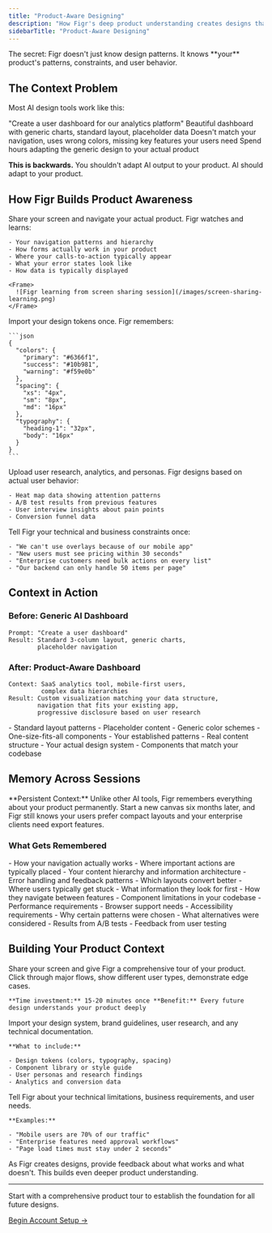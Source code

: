 ```yaml
---
title: "Product-Aware Designing"
description: "How Figr's deep product understanding creates designs that actually ship."
sidebarTitle: "Product-Aware Designing"
---
```


<Check>
  The secret: Figr doesn't just know design patterns. It knows **your** product's patterns, constraints, and user behavior.
</Check>

## The Context Problem

Most AI design tools work like this:

<Steps>
  <Step title="Describe Your Need">
    "Create a user dashboard for our analytics platform"
  </Step>
  <Step title="Generic Output">
    Beautiful dashboard with generic charts, standard layout, placeholder data
  </Step>
  <Step title="Reality Check">
    Doesn't match your navigation, uses wrong colors, missing key features your users need
  </Step>
  <Step title="Manual Rework">
    Spend hours adapting the generic design to your actual product
  </Step>
</Steps>

**This is backwards.** You shouldn't adapt AI output to your product. AI should adapt to your product.

## How Figr Builds Product Awareness

<Tabs>
  <Tab title="Screen Sharing">
    Share your screen and navigate your actual product. Figr watches and learns:

    - Your navigation patterns and hierarchy
    - How forms actually work in your product
    - Where your calls-to-action typically appear
    - What your error states look like
    - How data is typically displayed

    <Frame>
      ![Figr learning from screen sharing session](/images/screen-sharing-learning.png)
    </Frame>
  </Tab>
  <Tab title="Design System Upload">
    Import your design tokens once. Figr remembers:

    ```json
    {
      "colors": {
        "primary": "#6366f1",
        "success": "#10b981",
        "warning": "#f59e0b"
      },
      "spacing": {
        "xs": "4px",
        "sm": "8px", 
        "md": "16px"
      },
      "typography": {
        "heading-1": "32px",
        "body": "16px"
      }
    }
    ```
  </Tab>
  <Tab title="User Research Integration">
    Upload user research, analytics, and personas. Figr designs based on actual user behavior:

    - Heat map data showing attention patterns
    - A/B test results from previous features
    - User interview insights about pain points
    - Conversion funnel data
  </Tab>
  <Tab title="Constraint Learning">
    Tell Figr your technical and business constraints once:

    - "We can't use overlays because of our mobile app"
    - "New users must see pricing within 30 seconds"
    - "Enterprise customers need bulk actions on every list"
    - "Our backend can only handle 50 items per page"
  </Tab>
</Tabs>

## Context in Action

### Before: Generic AI Dashboard

```
Prompt: "Create a user dashboard"
Result: Standard 3-column layout, generic charts, 
        placeholder navigation
```

### After: Product-Aware Dashboard

```
Context: SaaS analytics tool, mobile-first users, 
         complex data hierarchies
Result: Custom visualization matching your data structure,
        navigation that fits your existing app,
        progressive disclosure based on user research
```

<CardGroup cols={2}>
  <Card title="Generic Design" icon="template">
    - Standard layout patterns
    - Placeholder content
    - Generic color schemes
    - One-size-fits-all components
  </Card>
  <Card title="Product-Aware Design" icon="target">
    - Your established patterns
    - Real content structure
    - Your actual design system
    - Components that match your codebase
  </Card>
</CardGroup>

## Memory Across Sessions

<Info>
  **Persistent Context:** Unlike other AI tools, Figr remembers everything about your product permanently. Start a new canvas six months later, and Figr still knows your users prefer compact layouts and your enterprise clients need export features.
</Info>

### What Gets Remembered

<AccordionGroup>
  <Accordion title="Product Patterns">
    - How your navigation actually works
    - Where important actions are typically placed
    - Your content hierarchy and information architecture
    - Error handling and feedback patterns
  </Accordion>
  <Accordion title="User Behavior">
    - Which layouts convert better
    - Where users typically get stuck
    - What information they look for first
    - How they navigate between features
  </Accordion>
  <Accordion title="Technical Constraints">
    - Component limitations in your codebase
    - Performance requirements
    - Browser support needs
    - Accessibility requirements
  </Accordion>
  <Accordion title="Design Decisions">
    - Why certain patterns were chosen
    - What alternatives were considered
    - Results from A/B tests
    - Feedback from user testing
  </Accordion>
</AccordionGroup>

## Building Your Product Context

<Steps>
  <Step title="Initial Product Tour">
    Share your screen and give Figr a comprehensive tour of your product. Click through major flows, show different user types, demonstrate edge cases.

    **Time investment:** 15-20 minutes once **Benefit:** Every future design understands your product deeply
  </Step>
  <Step title="Upload Core Assets">
    Import your design system, brand guidelines, user research, and any technical documentation.

    **What to include:**

    - Design tokens (colors, typography, spacing)
    - Component library or style guide
    - User personas and research findings
    - Analytics and conversion data
  </Step>
  <Step title="Define Constraints">
    Tell Figr about your technical limitations, business requirements, and user needs.

    **Examples:**

    - "Mobile users are 70% of our traffic"
    - "Enterprise features need approval workflows"
    - "Page load times must stay under 2 seconds"
  </Step>
  <Step title="Iterate and Refine">
    As Figr creates designs, provide feedback about what works and what doesn't. This builds even deeper product understanding.
  </Step>
</Steps>

---

<Card title="Ready to build your product context?" icon="brain">
  Start with a comprehensive product tour to establish the foundation for all future designs.

  [Begin Account Setup →](/getting-started/setup/creating-your-account)
</Card>